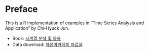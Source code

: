 # Preface {.unnumbered}

This is a R implementation of examples in "Time Series Analysis and Application" by Chi-Hyuck Jun.

- Book: [시계열 분석 및 응용](http://www.freeaca.com/new/book/MainBookView.aspx?bookid=30746&page=1&ca1=0&ca2=0&sword=시계열%20분석%20및%20응용&stype=subject)
- Data download: [자유아카데미 자료실](http://www.freeaca.com/new/library/BoardFileList.aspx?page=1&sword=시계열%20분석%20및%20응용&stype=title&area=2)
